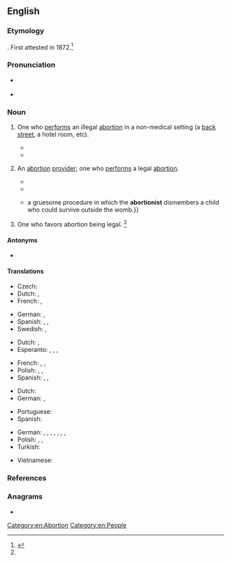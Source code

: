 ==English==

===Etymology===
{{suffix|en|abortion|ist}}. First attested in 1872.<ref name=SOED>{{R:SOED5|page=7}}</ref>

===Pronunciation===
* {{a|US}} {{IPA|en|/əˈbɔɹ.ʃə.nɪst/}}
* {{audio|en|LL-Q1860 (eng)-Vealhurl-abortionist.wav|Audio (UK)}}

===Noun===
{{en-noun}}

# {{lb|en|crime|medicine|now often|_|historical}} One who [[perform]]s an illegal [[abortion]] in a non-medical setting (a [[back street]], a hotel room, etc).
#: {{syn|en|angel maker|q1=historical, euphemism}}
#* {{quote-book|en|year=2005|author=Paul Krassner|title=One Hand Jerking: Reports from an Investigative Satirist|isbn=1583226966|page=24|passage=In 1962, when abortion was still illegal, I published an anonymous interview with Dr. Robert Spencer, a humane '''abortionist''' who was known as “The Saint.”}}
#* {{quote-book|en|year=2009-2010|author=Roger Ebert|title=Roger Ebert's Movie Yearbook 2010|section=review of ''{{w|4 Months, 3 Weeks and 2 Days}}''|page=146|passage=Then she asks her to go first to meet the '''abortionist'''. Then she neglects to make a reservation at the hotel the '''abortionist''' specifies. That almost sinks the arrangement: The '''abortionist''' has experience suggesting that hotel will be a safe venue, and suspects he may be set up for a police trap.}}
# {{lb|en|politics|chiefly|in anti-abortion discourse|pejorative}} An [[abortion]] [[provider]]; one who [[perform]]s a legal [[abortion]].
#* {{quote-book|en|title=Bioethical Dilemmas: A Jewish Perspective|volume=1|page=277|books.google.com/books?isbn=0881254738|author={{w|J. David Bleich}}|year=1998|passage=Such a fetus is perfectly viable save for the act of the '''abortionist'''.}}
#* {{quote-book|en|year=2003|author=Mark Juergensmeyer|title=Terror in the Mind of God: The Global Rise of Religious Violence|isbn=0520240111|page=24|passage=According to Bray, "there is a difference between taking a retired '''abortionist''' and executing him, and killing a practicing '''abortionist''' who is regularly killing babies." The first act is in Bray's view retributive, the second defensive.}}
#* {{quote-book|en|year=2009|author={{w|Dinesh D'Souza}}|title={{w|Letters to a Young Conservative}}|isbn=0786739096|page=191|passage={{...}} a gruesome procedure in which the '''abortionist''' dismembers a child who could survive outside the womb.}}
# {{lb|en|politics|in anti-abortion discourse|offensive}} One who favors abortion being legal. {{defdate|since the late 19<sup>th</sup> century}}<ref name=SOED/>

====Antonyms====
* {{sense|one who favours abortion being legal}} {{l|en|anti-abortionist}} {{gloss|one who opposes abortion being legal}}

====Translations====
{{trans-top|one who performs an illegal (backstreet) abortion}}
* Czech: {{t+|cs|andělíčkářka|f}} {{qualifier|historical, women only}}
* Dutch: {{t|nl|engeltjesmaker|m}}, {{t+|nl|engeltjesmaakster|f}}
* French: {{t+|fr|faiseur d'anges|m}}, {{t+|fr|faiseuse d'anges|f}}
{{trans-mid}}
* German: {{t+|de|Engelmacher|m}}, {{qualifier|euphemistic}} {{gloss|backstreet}} {{t+|de|Engelmacherin|f}}
* Spanish: {{t+|es|abortista|m|f}}, {{t|es|abortero|m}}, {{t|es|abortera|f}}
* Swedish: {{t|sv|änglamakare|c}}, {{t|sv|änglamakerska|c}}
{{trans-bottom}}

{{trans-top|one who performs a legal abortion}}
* Dutch: {{t+|nl|aborteur|m}}, {{t+|nl|aborteuse|f}}
* Esperanto: {{t|eo|abortigisto}} {{qualifier|♂(♀)}}, {{t|eo|virabortigisto}} {{qualifier|explicitly ♂}}, {{t|eo|abortigistino}} {{qualifier|explicitly ♀}}, {{t|eo|geabortigistoj|p}} {{qualifier|♂♀}}
{{trans-mid}}
* French: {{t|fr|médecin avorteur|m}}, {{t+|fr|avorteur|m}}, {{t+|fr|avorteuse|f}}
* Polish: {{t+|pl|aborter|m}}, {{t+|pl|aborcjonista|m}}, {{t+|pl|aborcjonistka|f}}
* Spanish: {{t+|es|abortista|m|f}}, {{t|es|abortero|m}}, {{t|es|abortera|f}}
{{trans-bottom}}

{{trans-top|one who favors abortion being legal}}
* Dutch: {{t|nl|voorstander van abortus|m}}
* German: {{t|de|Abtreibungsbefürworter|m}}, {{t|de|Abtreibungsbefürworterin|f}}
{{trans-mid}}
* Portuguese: {{t+|pt|abortista|m|f}}
* Spanish: {{t+|es|abortista|m|f}}
{{trans-bottom}}

{{checktrans-top}}
* German: {{t-check|de|Abtreiber|m}}, {{t-check|de|Abtreiberin|f}}, {{t-check|de|Abtreibungsarzt|m}}, {{t-check|de|Abtreibungsärztin|f}}, {{t-check|de|abtreibender Arzt|m}}, {{t-check|de|abtreibende Ärztin|f}}, {{t-check|de|Abtreibungshelfer|m}}, {{t-check|de|Abtreibungshelferin|f}}
* Polish: {{t+|pl|aborter|m}}, {{t+|pl|aborcjonista|m}}, {{t+|pl|aborcjonistka|f}}
* Turkish: {{t+check|tr|kürtajcı}}
{{trans-mid}}
* Vietnamese: {{t-check|vi|người phá thai}}
{{trans-bottom}}

===References===
<references/>

===Anagrams===
* {{anagrams|en|a=abiinoorstt|birotations}}

[[Category:en:Abortion]]
[[Category:en:People]]